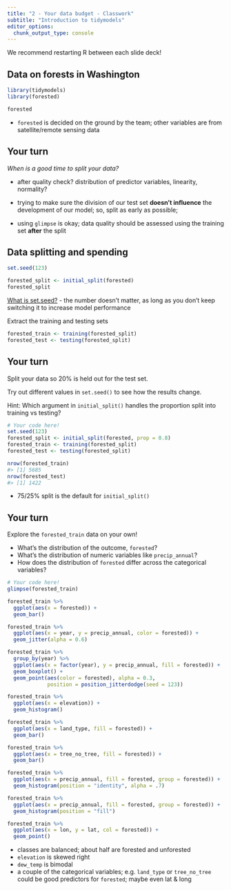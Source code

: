 ```yaml
---
title: "2 - Your data budget - Classwork"
subtitle: "Introduction to tidymodels"
editor_options: 
  chunk_output_type: console
---
```


We recommend restarting R between each slide deck!

## Data on forests in Washington

```r
library(tidymodels)
library(forested)

forested
```

-   `forested` is decided on the ground by the team; other variables are from satellite/remote sensing data

## Your turn

*When is a good time to split your data?*

-   after quality check? distribution of predictor variables, linearity, normality?

-   trying to make sure the division of our test set **doesn't influence** the development of our model; so, split as early as possible;

-   using `glimpse` is okay; data quality should be assessed using the training set **after** the split

## Data splitting and spending

```r
set.seed(123)

forested_split <- initial_split(forested)
forested_split
```
[What is set.seed?](https://workshops.tidymodels.org/slides/annotations.html#what-is-set.seed)
-  the number doesn't matter, as long as you don't keep switching it to increase model performance

Extract the training and testing sets

```r
forested_train <- training(forested_split)
forested_test <- testing(forested_split)
```

## Your turn

Split your data so 20% is held out for the test set.

Try out different values in `set.seed()` to see how the results change.

Hint: Which argument in `initial_split()` handles the proportion split into training vs testing?

```r
# Your code here!
set.seed(123)
forested_split <- initial_split(forested, prop = 0.8)
forested_train <- training(forested_split)
forested_test <- testing(forested_split)

nrow(forested_train)
#> [1] 5685
nrow(forested_test)
#> [1] 1422
```
-  75/25% split is the default for `initial_split()`

## Your turn

Explore the `forested_train` data on your own!

-   What's the distribution of the outcome, `forested`?
-   What's the distribution of numeric variables like `precip_annual`?
-   How does the distribution of `forested` differ across the categorical variables?

```r
# Your code here!
glimpse(forested_train)

forested_train %>% 
  ggplot(aes(x = forested)) +
  geom_bar()

forested_train %>% 
  ggplot(aes(x = year, y = precip_annual, color = forested)) +
  geom_jitter(alpha = 0.6)

forested_train %>% 
  group_by(year) %>% 
  ggplot(aes(x = factor(year), y = precip_annual, fill = forested)) +
  geom_boxplot() +
  geom_point(aes(color = forested), alpha = 0.3, 
             position = position_jitterdodge(seed = 123))

forested_train %>% 
  ggplot(aes(x = elevation)) +
  geom_histogram()

forested_train %>% 
  ggplot(aes(x = land_type, fill = forested)) +
  geom_bar()

forested_train %>% 
  ggplot(aes(x = tree_no_tree, fill = forested)) +
  geom_bar()

forested_train %>% 
  ggplot(aes(x = precip_annual, fill = forested, group = forested)) +
  geom_histogram(position = "identity", alpha = .7)

forested_train %>% 
  ggplot(aes(x = precip_annual, fill = forested, group = forested)) +
  geom_histogram(position = "fill")

forested_train %>% 
  ggplot(aes(x = lon, y = lat, col = forested)) +
  geom_point()
```
-  classes are balanced; about half are forested and unforested
-  `elevation` is skewed right
-  `dew_temp` is bimodal
-  a couple of the categorical variables; e.g. `land_type` or `tree_no_tree` could be good predictors for `forested`; maybe even lat & long


